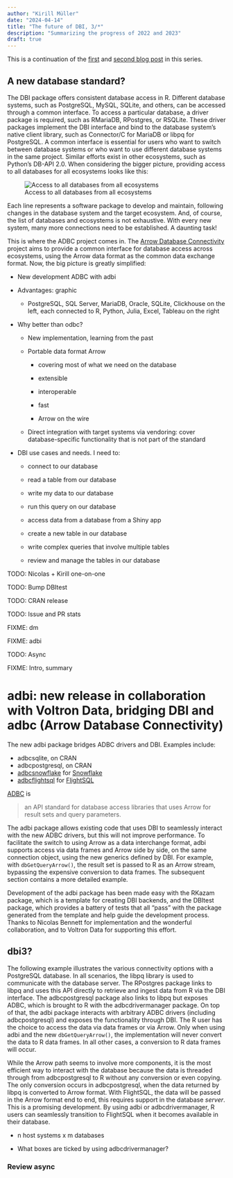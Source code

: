 ```yaml
---
author: "Kirill Müller"
date: "2024-04-14"
title: "The future of DBI, 3/*"
description: "Summarizing the progress of 2022 and 2023"
draft: true
---
```


This is a continuation of the [first](https://r-dbi.org/blog/dbi-4-1/) and [second blog post](https://r-dbi.org/blog/dbi-4-2/) in this series.

## A new database standard?

The DBI package offers consistent database access in R.
Different database systems, such as PostgreSQL, MySQL, SQLite, and others, can be accessed through a common interface.
To access a particular database, a driver package is required, such as RMariaDB, RPostgres, or RSQLite.
These driver packages implement the DBI interface and bind to the database system's native client library, such as Connector/C for MariaDB or libpq for PostgreSQL.
A common interface is essential for users who want to switch between database systems or who want to use different database systems in the same project.
Similar efforts exist in other ecosystems, such as Python's DB-API 2.0.
When considering the bigger picture, providing access to all databases for all ecosystems looks like this:

![Access to all databases from all ecosystems](pairwise.png){fig-alt="Two boxes, Databases at the top, ecosystems at the bottom. PostgreSQL, SQL Server, MariaDB, Oracle, Clickhouse in the top box, R, Python, Julia, Excel, Tableau, and others in the bottom box. One arrow from each database to each ecosystem."}

Each line represents a software package to develop and maintain, following changes in the database system and the target ecosystem.
And, of course, the list of databases and ecosystems is not exhaustive.
With every new system, many more connections need to be established.
A daunting task!

This is where the ADBC project comes in.
The [Arrow Database Connectivity](https://arrow.apache.org/adbc/) project aims to provide a common interface for database access across ecosystems, using the Arrow data format as the common data exchange format.
Now, the big picture is greatly simplified:



- New development ADBC with adbi

- Advantages: graphic
    - PostgreSQL, SQL Server, MariaDB, Oracle, SQLite, Clickhouse on the left, each connected to R, Python, Julia, Excel, Tableau on the right

- Why better than odbc?

    - New implementation, learning from the past
    
    - Portable data format Arrow
    
        - covering most of what we need on the database
        
        - extensible
        
        - interoperable
        
        - fast
        
        - Arrow on the wire
        
    - Direct integration with target systems via vendoring: cover database-specific functionality that is not part of the standard

- DBI use cases and needs. I need to:

    - connect to our database

    - read a table from our database
    
    - write my data to our database

    - run this query on our database
    
    - access data from a database from a Shiny app
    
    - create a new table in our database
    
    - write complex queries that involve multiple tables
    
    - review and manage the tables in our database


TODO: Nicolas + Kirill one-on-one

TODO: Bump DBItest

TODO: CRAN release

TODO: Issue and PR stats

FIXME: dm

FIXME: adbi

TODO: Async

FIXME: Intro, summary


# adbi: new release in collaboration with Voltron Data, bridging DBI and adbc (Arrow Database Connectivity)

The new adbi package bridges ADBC drivers and DBI.
Examples include:

- adbcsqlite, on CRAN
- adbcpostgresql, on CRAN
- [adbcsnowflake](https://github.com/apache/arrow-adbc/tree/main/r/adbcsnowflake) for [Snowflake](https://www.snowflake.com/)
- [adbcflightsql](https://github.com/apache/arrow-adbc/tree/main/r/adbcflightsql) for [FlightSQL](https://arrow.apache.org/docs/format/FlightSql.html)

[ADBC](https://arrow.apache.org/adbc/) is 

> an API standard for database access libraries that uses Arrow for result sets and query parameters.

The adbi package allows existing code that uses DBI to seamlessly interact with the new ADBC drivers, but this will not improve performance.
To facilitate the switch to using Arrow as a data interchange format, adbi supports access via data frames and Arrow side by side, on the same connection object, using the new generics defined by DBI.
For example, with `dbGetQueryArrow()`, the result set is passed to R as an Arrow stream, bypassing the expensive conversion to data frames.
The subsequent section contains a more detailed example.

Development of the adbi package has been made easy with the RKazam package, which is a template for creating DBI backends, and the DBItest package, which provides a battery of tests that all "pass" with the package generated from the template and help guide the development process.
Thanks to Nicolas Bennett for implementation and the wonderful collaboration, and to Voltron Data for supporting this effort.


## dbi3?

The following example illustrates the various connectivity options with a PostgreSQL database.
In all scenarios, the libpq library is used to communicate with the database server.
The RPostgres package links to libpq and uses this API directly to retrieve and ingest data from R via the DBI interface.
The adbcpostgresql package also links to libpq but exposes ADBC, which is brought to R with the adbcdrivermanager package.
On top of that, the adbi package interacts with arbitrary ADBC drivers (including adbcpostgresql) and exposes the functionality through DBI.
The R user has the choice to access the data via data frames or via Arrow.
Only when using adbi and the new `dbGetQueryArrow()`, the implementation will never convert the data to R data frames.
In all other cases, a conversion to R data frames will occur.

While the Arrow path seems to involve more components, it is the most efficient way to interact with the database because the data is threaded through from adbcpostgresql to R without any conversion or even copying.
The only conversion occurs in adbcpostgresql, when the data returned by libpq is converted to Arrow format.
With FlightSQL, the data will be passed in the Arrow format end to end, this requires support in the database *server*.
This is a promising development.
By using adbi or adbcdrivermanager, R users can seamlessly transition to FlightSQL when it becomes available in their database.

- n host systems x m databases

- What boxes are ticked by using adbcdrivermanager?

### Review async

